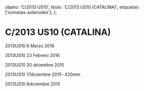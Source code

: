 
  objeto: 'C/2013 US10',
  titulo: 'C/2013 US10 (CATALINA)',
  etiquetas: ['cometas-asteroides'],
};

# C/2013 US10 (CATALINA)

<Imagen
  src="registro/c2013-us10_20160306_7_2013us10_20160306_i88.jpg"
  fecha="20160306"
/>

2013US10 6 Marzo 2016

<Imagen
  src="registro/c2013-us10_20160223_6_2013us10_20160223_i88.jpg"
  fecha="20160223"
/>

2013US10 23 Febrero 2016

<Imagen
  src="registro/c2013-us10_20151220_5_2013us10pro_20151220_i88.jpg"
  fecha="20151220"
/>

<Imagen
  src="registro/c2013-us10_20121200_4_rgbpro_2.jpg"
  fecha="20121200"
/>

<Imagen
  src="registro/c2013-us10_20151220_3_c_2013-us10-catalina_orbita.jpg"
  fecha="20151220"
/>

2013US10 20 diciembre 2015

<Imagen
  src="registro/c2013-us10_20151217_2_2013us10_20151217_i88.jpg"
  fecha="20151217"
/>

2013US10 17diciembre 2015- 420mm

<Imagen
  src="registro/c2013-us10_20151206_1_c2013us10_20151206_i881.jpg"
  fecha="20151206"
/>

2013US10 6diciembre 2015